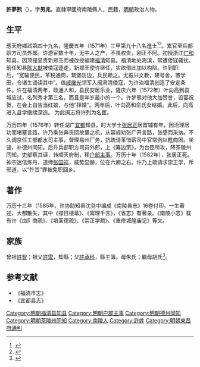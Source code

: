 {{明清人物信息框
| 姓名 = 許夢熊
| 原名 =
| 圖片名稱= 
| 圖片大小 =
| 圖片說明 = 
| 最高職務 =
| 國家 = 大明 
| 爵位 =
| 籍貫 = 直隸寧國府南陵縣
| 族裔 = 
| 字號 = 
| 諡號 =
| 出生日期 = 生年不詳
| 出生地點 = 直隸寧國府南陵縣
| 逝世日期 = 卒年不詳 
| 逝世地點 =
| 墓葬 =
| 配偶 = 
| 親屬 = 
| 出身 =
* 隆慶五年辛未科同進士出身
| 經歷 =
| 著作 =  
}}
'''許夢熊'''（{{bd|？||？|catIdx=}}），字'''男兆'''，直隸寧國府南陵縣人，民籍，[[明朝|明朝]]政治人物。

== 生平 ==
應天府鄉試第四十九名，隆慶五年（1571年）三甲第九十八名進士<ref>{{Cite book|title=《皇明贡举考》卷五|last=（明）[[张朝瑞|张朝瑞]]|first=|publisher=《续修四库全书》史部第828册|year=|isbn=|location=|pages=}}</ref><ref>{{Cite book|title=贡举志五种 上|last=鲁小俊，江俊伟著|first=|publisher=武汉：武汉大学出版社|year=2009|isbn=978-7-307-07043-1|location=|pages=}}</ref>。累官至兵部职方司员外郎。许游宦数十年，无中人之产，不畏权贵，刚正不阿。初授浙江[[仁和县|仁和]]知县，因顶撞显贵新郑王而被改授福建[[福清|福清]]知县。福清地处海滨，常遭倭寇骚扰。前任知县[[陈大猷|陈大猷]]被倭寇逐走，新郑王使许继任，实欲借此加以构陷。许到职后，“宽输便民，革税通商，筑堡防边，兵民赖之。尤振兴文教，建号舍，置学田，令诸生诵读其中”。值[[戚继光|戚继光]]领军入闽肃清倭寇，为许治福清创造了安定条件。许在福清两年，政通人和，县民安居乐业，隆庆六年（1572年）叶向高到县城应试，名列秀才第三名，而且是年岁最小的一个。许梦熊对他大加赞誉，设宴祝贺，在会上自告当红娘，与他"择婚"。两年后，叶向高和俞氏女结婚。此后，向高进入县学继续深造。 为此闽志将许列为名宦。

万历四年（1576年）转任湖广[[宜都|宜都]]知县，时大学士[[张居正|张居正]]居首辅有年，因治理居功而堵塞言路。许乃乘张奔丧回故里之机，从容规劝张广开言路，张感而采纳。不久调京任工部都水司主事，督理易州厂务，抗疏请革惜薪司中官常例以甦商困。坐谴，补德州同知。后升兵部职方司员外郎，上《筹边策》，为台臣所攻，降茶陵州同知。吏部察其诬，转顺天府制，移[[户部主事|户部主事]]。万历十年（1582年），张居正死。神宗迷信炼丹，道师[[张国祥_(道教)|张国祥]]，威势显赫，位在六卿之右。许乃上疏请求崇正学，斥邪道，以“忤旨”罪被免职回乡。
　　
==著作==
万历十三年（1585年，许协助知县沈尧中编成《南陵县志》16卷付印。一生著述，大都散失，其中《襟日楼草》、《寓理千言》，《省志》有著录。《南陵小志》载有许《血阝商疏》、《培圣德疏》、《崇正学疏》、《重修城隍庙记》等文。

== 家族 ==
曾祖[[許智|許智]]；祖父[[許雲|許雲]]，知縣；父[[許承科|許承科]]，縣主簿。母朱氏；繼母胡氏<ref>{{Cite book|title=天一阁藏明代科举录选刊 登科录 点校本|last=龚延明主编|first=|publisher=宁波出版社|year=2016|isbn=978-7-5526-2320-8|location=宁波|pages=|quote=《天一閣藏明代科舉錄選刊.登科錄》之《隆慶五年辛未科登科錄》}}</ref>。

==参考文献==
{{reflist}}
*《福清市志》
*《宜都县志》

{{隆慶五年辛未科殿試金榜}}
{{DEFAULTSORT:Dong许}}
[[Category:明朝福清县知县|Category:明朝福清县知县]]
[[Category:明朝户部主事|Category:明朝户部主事]]
[[Category:明朝德州同知|Category:明朝德州同知]]
[[Category:明朝茶陵州同知|Category:明朝茶陵州同知]]
[[Category:南陵人|Category:南陵人]]
[[Category:許姓|Category:許姓]]
[[Category:明朝東昌府通判|Category:明朝東昌府通判]]